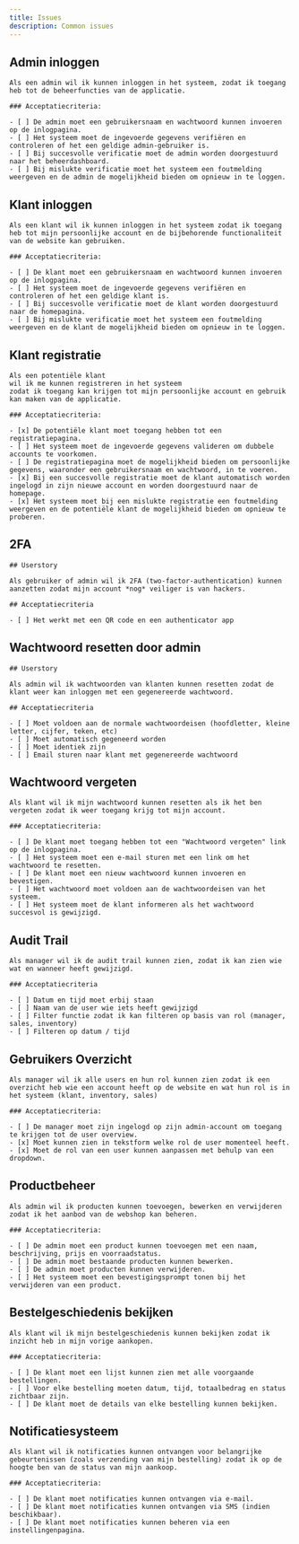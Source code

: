 ```yaml
---
title: Issues
description: Common issues
---
```



## Admin inloggen
```
Als een admin wil ik kunnen inloggen in het systeem, zodat ik toegang heb tot de beheerfuncties van de applicatie.

### Acceptatiecriteria:

- [ ] De admin moet een gebruikersnaam en wachtwoord kunnen invoeren op de inlogpagina.
- [ ] Het systeem moet de ingevoerde gegevens verifiëren en controleren of het een geldige admin-gebruiker is.
- [ ] Bij succesvolle verificatie moet de admin worden doorgestuurd naar het beheerdashboard.
- [ ] Bij mislukte verificatie moet het systeem een foutmelding weergeven en de admin de mogelijkheid bieden om opnieuw in te loggen.
```

## Klant inloggen
```
Als een klant wil ik kunnen inloggen in het systeem zodat ik toegang heb tot mijn persoonlijke account en de bijbehorende functionaliteit van de website kan gebruiken.

### Acceptatiecriteria:

- [ ] De klant moet een gebruikersnaam en wachtwoord kunnen invoeren op de inlogpagina.
- [ ] Het systeem moet de ingevoerde gegevens verifiëren en controleren of het een geldige klant is.
- [ ] Bij succesvolle verificatie moet de klant worden doorgestuurd naar de homepagina.
- [ ] Bij mislukte verificatie moet het systeem een foutmelding weergeven en de klant de mogelijkheid bieden om opnieuw in te loggen.
```

## Klant registratie
```
Als een potentiële klant
wil ik me kunnen registreren in het systeem
zodat ik toegang kan krijgen tot mijn persoonlijke account en gebruik kan maken van de applicatie.

### Acceptatiecriteria:

- [x] De potentiële klant moet toegang hebben tot een registratiepagina.
- [ ] Het systeem moet de ingevoerde gegevens valideren om dubbele accounts te voorkomen.
- [ ] De registratiepagina moet de mogelijkheid bieden om persoonlijke gegevens, waaronder een gebruikersnaam en wachtwoord, in te voeren.
- [x] Bij een succesvolle registratie moet de klant automatisch worden ingelogd in zijn nieuwe account en worden doorgestuurd naar de homepage.
- [x] Het systeem moet bij een mislukte registratie een foutmelding weergeven en de potentiële klant de mogelijkheid bieden om opnieuw te proberen.
```

## 2FA
```
## Userstory

Als gebruiker of admin wil ik 2FA (two-factor-authentication) kunnen aanzetten zodat mijn account *nog* veiliger is van hackers.

## Acceptatiecriteria

- [ ] Het werkt met een QR code en een authenticator app
```

## Wachtwoord resetten door admin
```
## Userstory

Als admin wil ik wachtwoorden van klanten kunnen resetten zodat de klant weer kan inloggen met een gegenereerde wachtwoord.

## Acceptatiecriteria

- [ ] Moet voldoen aan de normale wachtwoordeisen (hoofdletter, kleine letter, cijfer, teken, etc)
- [ ] Moet automatisch gegeneerd worden
- [ ] Moet identiek zijn
- [ ] Email sturen naar klant met gegenereerde wachtwoord
```

## Wachtwoord vergeten
```
Als klant wil ik mijn wachtwoord kunnen resetten als ik het ben vergeten zodat ik weer toegang krijg tot mijn account.

### Acceptatiecriteria:

- [ ] De klant moet toegang hebben tot een "Wachtwoord vergeten" link op de inlogpagina.
- [ ] Het systeem moet een e-mail sturen met een link om het wachtwoord te resetten.
- [ ] De klant moet een nieuw wachtwoord kunnen invoeren en bevestigen.
- [ ] Het wachtwoord moet voldoen aan de wachtwoordeisen van het systeem.
- [ ] Het systeem moet de klant informeren als het wachtwoord succesvol is gewijzigd.
```


## Audit Trail
```
Als manager wil ik de audit trail kunnen zien, zodat ik kan zien wie wat en wanneer heeft gewijzigd.

### Acceptatiecriteria

- [ ] Datum en tijd moet erbij staan
- [ ] Naam van de user wie iets heeft gewijzigd
- [ ] Filter functie zodat ik kan filteren op basis van rol (manager, sales, inventory)
- [ ] Filteren op datum / tijd
```

## Gebruikers Overzicht
```
Als manager wil ik alle users en hun rol kunnen zien zodat ik een overzicht heb wie een account heeft op de website en wat hun rol is in het systeem (klant, inventory, sales)

### Acceptatiecriteria:

- [ ] De manager moet zijn ingelogd op zijn admin-account om toegang te krijgen tot de user overview.
- [x] Moet kunnen zien in tekstform welke rol de user momenteel heeft.
- [x] Moet de rol van een user kunnen aanpassen met behulp van een dropdown.
```

## Productbeheer
```
Als admin wil ik producten kunnen toevoegen, bewerken en verwijderen zodat ik het aanbod van de webshop kan beheren.

### Acceptatiecriteria:

- [ ] De admin moet een product kunnen toevoegen met een naam, beschrijving, prijs en voorraadstatus.
- [ ] De admin moet bestaande producten kunnen bewerken.
- [ ] De admin moet producten kunnen verwijderen.
- [ ] Het systeem moet een bevestigingsprompt tonen bij het verwijderen van een product.

```

## Bestelgeschiedenis  bekijken
```
Als klant wil ik mijn bestelgeschiedenis kunnen bekijken zodat ik inzicht heb in mijn vorige aankopen.

### Acceptatiecriteria:

- [ ] De klant moet een lijst kunnen zien met alle voorgaande bestellingen.
- [ ] Voor elke bestelling moeten datum, tijd, totaalbedrag en status zichtbaar zijn.
- [ ] De klant moet de details van elke bestelling kunnen bekijken.

```

## Notificatiesysteem
```
Als klant wil ik notificaties kunnen ontvangen voor belangrijke gebeurtenissen (zoals verzending van mijn bestelling) zodat ik op de hoogte ben van de status van mijn aankoop.

### Acceptatiecriteria:

- [ ] De klant moet notificaties kunnen ontvangen via e-mail.
- [ ] De klant moet notificaties kunnen ontvangen via SMS (indien beschikbaar).
- [ ] De klant moet notificaties kunnen beheren via een instellingenpagina.

```
